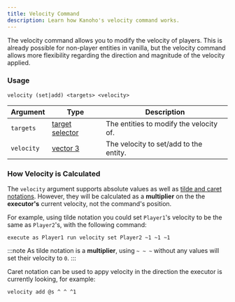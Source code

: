 ```yaml
---
title: Velocity Command
description: Learn how Kanoho's velocity command works.
---
```


The velocity command allows you to modify the velocity of players. This is already possible for non-player entities in vanilla, but the velocity command allows more flexibility regarding the direction and magnitude of the velocity applied.

### Usage

```plaintext
velocity (set|add) <targets> <velocity>
```

| Argument   | Type                                                         | Description                             |
| ---------- | ------------------------------------------------------------ | --------------------------------------- |
| `targets`  | [target selector](https://minecraft.wiki/w/Target_selectors) | The entities to modify the velocity of. |
| `velocity` | [vector 3](https://minecraft.wiki/w/Argument_types#vec3)     | The velocity to set/add to the entity.  |

### How Velocity is Calculated

The `velocity` argument supports absolute values as well as [tilde and caret notations](https://minecraft.wiki/w/Coordinates#Commands).
However, they will be calculated as a **multiplier** on the the **executor's** current velocity, not the command's position.

For example, using tilde notation you could set `Player1`'s velocity to be the same as `Player2`'s, with the following command:

```mcfunction
execute as Player1 run velocity set Player2 ~1 ~1 ~1
```

:::note
As tilde notation is a **multiplier**, using `~ ~ ~` without any values will set their velocity to `0`.
:::

Caret notation can be used to appy velocity in the direction the executor is currently looking, for example:

```mcfunction
velocity add @s ^ ^ ^1
```